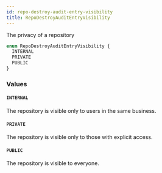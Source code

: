 ```yaml
---
id: repo-destroy-audit-entry-visibility
title: RepoDestroyAuditEntryVisibility
---
```


The privacy of a repository

```graphql
enum RepoDestroyAuditEntryVisibility {
  INTERNAL
  PRIVATE
  PUBLIC
}
```

### Values

#### `INTERNAL`

The repository is visible only to users in the same business.

#### `PRIVATE`

The repository is visible only to those with explicit access.

#### `PUBLIC`

The repository is visible to everyone.
